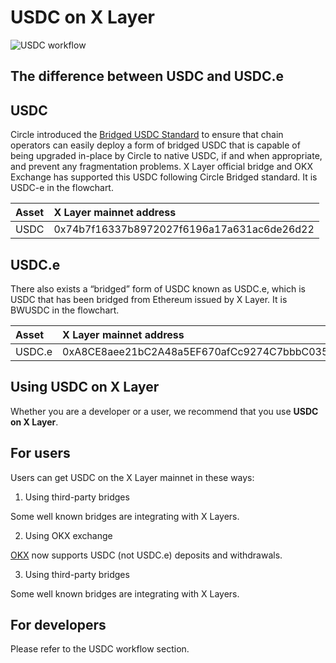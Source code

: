 # USDC on X Layer

![USDC workflow](./img/usdc.png)

## The difference between USDC and USDC.e

## USDC
Circle introduced the [Bridged USDC Standard](https://www.circle.com/en/bridged-usdc "Circle Doc") to ensure that chain operators can easily deploy a form of bridged USDC that is capable of being upgraded in-place by Circle to native USDC, if and when appropriate, and prevent any fragmentation problems. X Layer official bridge and OKX Exchange has supported this USDC following Circle Bridged standard. It is USDC-e in the flowchart.

|Asset|X Layer mainnet address|
|:----|:----|
|USDC|0x74b7f16337b8972027f6196a17a631ac6de26d22|

## USDC.e
There also exists a “bridged” form of USDC known as USDC.e, which is USDC that has been bridged from Ethereum issued by X Layer. It is BWUSDC in the flowchart.

|Asset|X Layer mainnet address|
|:----|:----|
|USDC.e|0xA8CE8aee21bC2A48a5EF670afCc9274C7bbbC035|

## Using USDC on X Layer

<Tip title="Note">Whether you are a developer or a user, we recommend that you use **USDC on X Layer**.</Tip>

## For users
Users can get USDC on the X Layer mainnet in these ways:

1. Using third-party bridges

Some well known bridges are integrating with X Layers.

2. Using OKX exchange

[OKX](https://www.okx.com/ "OKX") now supports USDC (not USDC.e) deposits and withdrawals.

3. Using third-party bridges

Some well known bridges are integrating with X Layers. 

## For developers
Please refer to the USDC workflow section.


